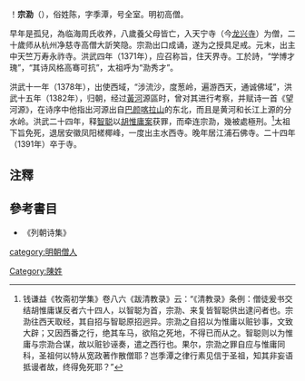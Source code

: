 ！'''宗泐'''（{{bd|？||1391年|catIdx=C陈}}），俗姓陈，字季潭，号全室。明初高僧。

早年是孤兒，為临海周氏收养，八歲養父母皆亡，入天宁寺（今[[龙兴寺|龙兴寺]]）为僧，二十歲师从杭州净慈寺高僧大訢笑隐。宗泐出口成诵，遂为之授具足戒。元末，出主中天竺万寿永祚寺。洪武四年（1371年），应召称旨，住天界寺。工於詩，“学博才瑰”，“其诗风格高骞可抗”，太祖呼为“泐秀才”。

洪武十一年（1378年），出使西域，“涉流沙，度葱岭，遍游西天，通诚佛域”，洪武十五年（1382年），归朝，经过[[黃河|黃河]]源區时，曾对其进行考察，并赋诗一首《望河源》，在诗序中他指出河源出自[[巴颜喀拉山|巴颜喀拉山]]的东北，而且是黄河和长江上源的分水岭。洪武二十四年，释[[智聪|智聪]]以[[胡惟庸案|胡惟庸案]]获罪，而牵连宗泐，幾被處極刑。<ref>钱谦益《牧斋初学集》卷八六《跋清教录》云：“《清教录》条例：僧徒爰书交结胡惟庸谋反者六十四人，以智聪为首，宗泐、来复皆智聪供出逮问者也。宗泐往西天取经，其自招与智聪原招迥异。宗泐之自招以为惟庸以赃钞事，文致大辟；又因西番之行，绝其车马，欲陷之死地，不得已而从之。智聪则以为惟庸与宗泐合谋，故以赃钞诬奏，遣之西行也。果尔，宗泐之罪自应与惟庸同科，圣祖何以特从宽政著作散僧耶？岂季潭之律行素见信于圣祖，知其非妄语抵谩者故，终得免死耶？”</ref>太祖下旨免死，退居安徽凤阳槎椰峰，一度出主水西寺。晚年居江浦石佛寺。二十四年（1391年）卒于寺。

== 注釋 ==
{{reflist}}
== 參考書目 ==
* 《列朝诗集》
[[category:明朝僧人|category:明朝僧人]]
[[Category:陳姓|Category:陳姓]]